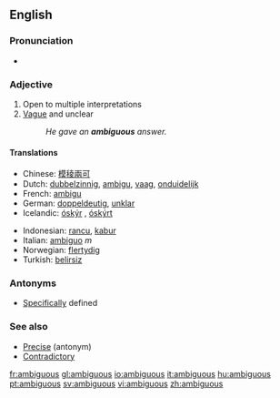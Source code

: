 ==English==

===Pronunciation===
*{{audio|en-us-ambiguous.ogg|Audio (US)}}

=== Adjective ===
{{en-adj-more}}

# Open to multiple interpretations
# [[Vague]] and unclear
#:''He gave an '''ambiguous''' answer.''

====Translations====
{{rfc-trans}}
{{top}}
*Chinese: [[模稜兩可]]
*Dutch: [[dubbelzinnig]], [[ambigu]], [[vaag]], [[onduidelijk]]
*French: [[ambigu]]
*German: [[doppeldeutig]], [[unklar]]
*Icelandic: [[óskýr]] {{m}} {{f}}, [[óskýrt]] {{n}}
{{mid}}
*Indonesian: [[rancu]], [[kabur]]
*Italian: [[ambiguo]] ''m''
*Norwegian: [[flertydig]]
*Turkish: [[belirsiz]]
{{bottom}}

=== Antonyms ===
*[[Specific]]ally defined

===See also===
* [[Precise]] (antonym)
* [[Contradictory]]

[[fr:ambiguous]]
[[gl:ambiguous]]
[[io:ambiguous]]
[[it:ambiguous]]
[[hu:ambiguous]]
[[pt:ambiguous]]
[[sv:ambiguous]]
[[vi:ambiguous]]
[[zh:ambiguous]]